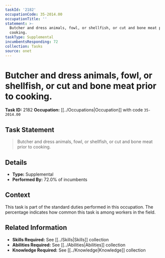 ```yaml
---
taskId: '2182'
occupationCode: 35-2014.00
occupationTitle: ''
statement: >-
  Butcher and dress animals, fowl, or shellfish, or cut and bone meat prior to
  cooking.
taskType: Supplemental
incumbentsResponding: 72
collection: Tasks
source: onet
---
```

# Butcher and dress animals, fowl, or shellfish, or cut and bone meat prior to cooking.

**Task ID:** 2182
**Occupation:** [[../Occupations|Occupation]] with code `35-2014.00`

## Task Statement

> Butcher and dress animals, fowl, or shellfish, or cut and bone meat prior to cooking.

## Details

- **Type:** Supplemental
- **Performed By:** 72.0% of incumbents

## Context

This task is part of the standard duties performed in this occupation. The percentage indicates how common this task is among workers in the field.

## Related Information

- **Skills Required:** See [[../Skills|Skills]] collection
- **Abilities Required:** See [[../Abilities|Abilities]] collection
- **Knowledge Required:** See [[../Knowledge|Knowledge]] collection
